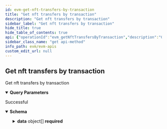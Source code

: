 ```yaml
---
id: evm-get-nft-transfers-by-transaction
title: "Get nft transfers by transaction"
description: "Get nft transfers by transaction"
sidebar_label: "Get nft transfers by transaction"
hide_title: true
hide_table_of_contents: true
api: {"operationId":"evm_getNftTransfersByTransaction","description":"Get nft transfers by transaction","parameters":[{"name":"transaction_hash","required":true,"in":"query","description":"transaction hash","schema":{"type":"string"}},{"name":"offset","required":false,"in":"query","description":"Number of items to skip before returning items, default: 0","schema":{"type":"number"}},{"name":"limit","required":false,"in":"query","description":"Number of items returned, default: 20","schema":{"type":"number"}}],"responses":{"200":{"description":"Successful","content":{"application/json":{"schema":{"type":"object","properties":{"offset":{"type":"number","description":"Offset"},"limit":{"type":"number","description":"Limit of results"},"total_items":{"type":"number","description":"Total returned result items"},"data":{"description":"Array of documents","type":"array","items":{"type":"object","properties":{"token_address":{"type":"string","description":"The address of the NFT contract"},"transaction_hash":{"type":"string","description":"The transaction hash"},"transaction_type":{"type":"string","description":"The type of NFT contract standard"},"transaction_index":{"type":"number","description":"The transaction index"},"contract_type":{"type":"string","description":"The type of NFT contract standard"},"token_id":{"type":"string","description":"The token ID of the NFT"},"value":{"type":"string","description":"The value that was sent in the transaction (ETH/BNB/etc..)"},"block_hash":{"type":"string","description":"The block hash of the transaction"},"block_number":{"type":"number","description":"The block number when the amount or owner changed"},"log_index":{"type":"number","description":"The log index"},"block_timestamp":{"type":"number","description":"The block timestamp"},"amount":{"type":"string","description":"The number of tokens transferred"},"from_address":{"type":"string","description":"The address that sent the NFT"},"to_address":{"type":"string","description":"The address that received the NFT"},"operator":{"type":"string","description":"The operator present only for ERC1155 transfers"}},"required":["token_address","transaction_hash","transaction_type","transaction_index","contract_type","token_id","value","block_hash","block_number","log_index","block_timestamp","amount","from_address","to_address","operator"],"title":"NftTransferDto"}}},"required":["offset","limit","total_items","data"],"title":"ListNftTransfersResponseDto"}}}}},"security":[{"apiKey":[]}],"tags":["Get NFT transfers"],"method":"get","path":"/v1/nft-transfers/transaction","servers":[{"url":"https://eth-mainnet-api.blocklens.io","description":"Ethereum Mainnet server"}],"securitySchemes":{"bearer":{"scheme":"bearer","bearerFormat":"JWT","type":"http"},"basic":{"type":"http","scheme":"basic"},"apiKey":{"type":"apiKey","name":"x-api-key","in":"header"}},"info":{"title":"EVM APIs","description":"Swagger documentation","version":"1.0.0","contact":{}},"postman":{"name":"Get nft transfers by transaction","description":{"content":"Get nft transfers by transaction","type":"text/plain"},"url":{"path":["v1","nft-transfers","transaction"],"host":["{{baseUrl}}"],"query":[{"disabled":false,"description":{"content":"(Required) transaction hash","type":"text/plain"},"key":"transaction_hash","value":""},{"disabled":false,"description":{"content":"Number of items to skip before returning items, default: 0","type":"text/plain"},"key":"offset","value":""},{"disabled":false,"description":{"content":"Number of items returned, default: 20","type":"text/plain"},"key":"limit","value":""}],"variable":[]},"header":[{"key":"Accept","value":"application/json"}],"method":"GET","auth":{"type":"apikey","apikey":[{"type":"any","value":"x-api-key","key":"key"},{"type":"any","value":"<API Key>","key":"value"},{"type":"any","value":"header","key":"in"}]}}}
sidebar_class_name: "get api-method"
info_path: evm/evm-apis
custom_edit_url: null
---
```



## Get nft transfers by transaction



Get nft transfers by transaction

<details style={{"marginBottom":"1rem"}} data-collapsed={false} open={true}><summary style={{}}><strong>Query Parameters</strong></summary><div><ul><ParamsItem className={"paramsItem"} param={{"name":"transaction_hash","required":true,"in":"query","description":"transaction hash","schema":{"type":"string"}}}></ParamsItem><ParamsItem className={"paramsItem"} param={{"name":"offset","required":false,"in":"query","description":"Number of items to skip before returning items, default: 0","schema":{"type":"number"}}}></ParamsItem><ParamsItem className={"paramsItem"} param={{"name":"limit","required":false,"in":"query","description":"Number of items returned, default: 20","schema":{"type":"number"}}}></ParamsItem></ul></div></details><div><ApiTabs><TabItem label={"200"} value={"200"}><div>

Successful

</div><div><MimeTabs schemaType={"response"}><TabItem label={"application/json"} value={"application/json"}><SchemaTabs><TabItem label={"Schema"} value={"Schema"}><details style={{}} data-collapsed={false} open={true}><summary style={{"textAlign":"left"}}><strong>Schema</strong></summary><div style={{"textAlign":"left","marginLeft":"1rem"}}></div><ul style={{"marginLeft":"1rem"}}><SchemaItem collapsible={false} name={"offset"} required={true} schemaName={"number"} qualifierMessage={undefined} schema={{"type":"number","description":"Offset"}}></SchemaItem><SchemaItem collapsible={false} name={"limit"} required={true} schemaName={"number"} qualifierMessage={undefined} schema={{"type":"number","description":"Limit of results"}}></SchemaItem><SchemaItem collapsible={false} name={"total_items"} required={true} schemaName={"number"} qualifierMessage={undefined} schema={{"type":"number","description":"Total returned result items"}}></SchemaItem><SchemaItem collapsible={true} className={"schemaItem"}><details style={{}}><summary style={{}}><strong>data</strong><span style={{"opacity":"0.6"}}> object[]</span><strong style={{"fontSize":"var(--ifm-code-font-size)","color":"var(--openapi-required)"}}> required</strong></summary><div style={{"marginLeft":"1rem"}}><div style={{"marginTop":".5rem","marginBottom":".5rem"}}>

Array of documents

</div><li><div style={{"fontSize":"var(--ifm-code-font-size)","opacity":"0.6","marginLeft":"-.5rem","paddingBottom":".5rem"}}>Array [</div></li><SchemaItem collapsible={false} name={"token_address"} required={true} schemaName={"string"} qualifierMessage={undefined} schema={{"type":"string","description":"The address of the NFT contract"}}></SchemaItem><SchemaItem collapsible={false} name={"transaction_hash"} required={true} schemaName={"string"} qualifierMessage={undefined} schema={{"type":"string","description":"The transaction hash"}}></SchemaItem><SchemaItem collapsible={false} name={"transaction_type"} required={true} schemaName={"string"} qualifierMessage={undefined} schema={{"type":"string","description":"The type of NFT contract standard"}}></SchemaItem><SchemaItem collapsible={false} name={"transaction_index"} required={true} schemaName={"number"} qualifierMessage={undefined} schema={{"type":"number","description":"The transaction index"}}></SchemaItem><SchemaItem collapsible={false} name={"contract_type"} required={true} schemaName={"string"} qualifierMessage={undefined} schema={{"type":"string","description":"The type of NFT contract standard"}}></SchemaItem><SchemaItem collapsible={false} name={"token_id"} required={true} schemaName={"string"} qualifierMessage={undefined} schema={{"type":"string","description":"The token ID of the NFT"}}></SchemaItem><SchemaItem collapsible={false} name={"value"} required={true} schemaName={"string"} qualifierMessage={undefined} schema={{"type":"string","description":"The value that was sent in the transaction (ETH/BNB/etc..)"}}></SchemaItem><SchemaItem collapsible={false} name={"block_hash"} required={true} schemaName={"string"} qualifierMessage={undefined} schema={{"type":"string","description":"The block hash of the transaction"}}></SchemaItem><SchemaItem collapsible={false} name={"block_number"} required={true} schemaName={"number"} qualifierMessage={undefined} schema={{"type":"number","description":"The block number when the amount or owner changed"}}></SchemaItem><SchemaItem collapsible={false} name={"log_index"} required={true} schemaName={"number"} qualifierMessage={undefined} schema={{"type":"number","description":"The log index"}}></SchemaItem><SchemaItem collapsible={false} name={"block_timestamp"} required={true} schemaName={"number"} qualifierMessage={undefined} schema={{"type":"number","description":"The block timestamp"}}></SchemaItem><SchemaItem collapsible={false} name={"amount"} required={true} schemaName={"string"} qualifierMessage={undefined} schema={{"type":"string","description":"The number of tokens transferred"}}></SchemaItem><SchemaItem collapsible={false} name={"from_address"} required={true} schemaName={"string"} qualifierMessage={undefined} schema={{"type":"string","description":"The address that sent the NFT"}}></SchemaItem><SchemaItem collapsible={false} name={"to_address"} required={true} schemaName={"string"} qualifierMessage={undefined} schema={{"type":"string","description":"The address that received the NFT"}}></SchemaItem><SchemaItem collapsible={false} name={"operator"} required={true} schemaName={"string"} qualifierMessage={undefined} schema={{"type":"string","description":"The operator present only for ERC1155 transfers"}}></SchemaItem><li><div style={{"fontSize":"var(--ifm-code-font-size)","opacity":"0.6","marginLeft":"-.5rem"}}>]</div></li></div></details></SchemaItem></ul></details></TabItem><TabItem label={"Example (from schema)"} value={"Example (from schema)"}><ResponseSamples responseExample={"{\n  \"offset\": 0,\n  \"limit\": 0,\n  \"total_items\": 0,\n  \"data\": [\n    {\n      \"token_address\": \"string\",\n      \"transaction_hash\": \"string\",\n      \"transaction_type\": \"string\",\n      \"transaction_index\": 0,\n      \"contract_type\": \"string\",\n      \"token_id\": \"string\",\n      \"value\": \"string\",\n      \"block_hash\": \"string\",\n      \"block_number\": 0,\n      \"log_index\": 0,\n      \"block_timestamp\": 0,\n      \"amount\": \"string\",\n      \"from_address\": \"string\",\n      \"to_address\": \"string\",\n      \"operator\": \"string\"\n    }\n  ]\n}"} language={"json"}></ResponseSamples></TabItem></SchemaTabs></TabItem></MimeTabs></div></TabItem></ApiTabs></div>
      